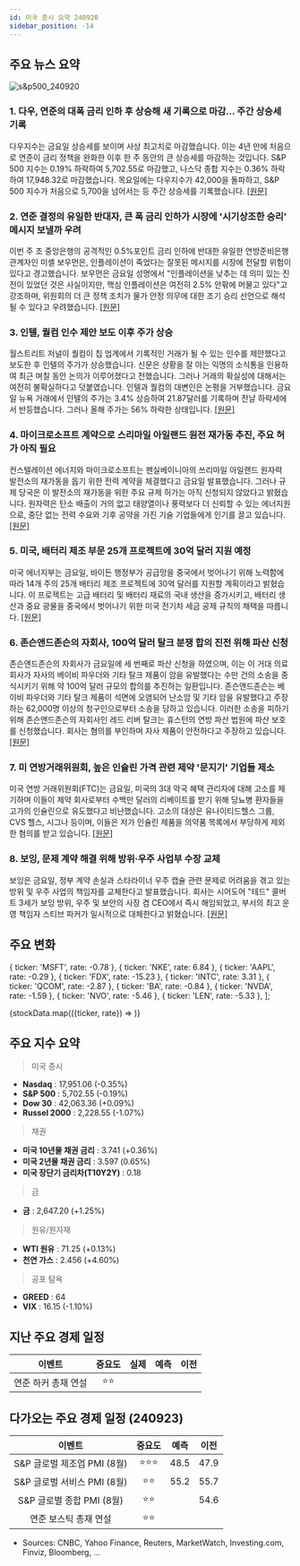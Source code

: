 ```yaml
---
id: 미국 증시 요약 240920
sidebar_position: -14
---
```


## 주요 뉴스 요약

![s&p500_240920](/map/240920.png)

### 1. **다우, 연준의 대폭 금리 인하 후 상승해 새 기록으로 마감... 주간 상승세 기록**

다우지수는 금요일 상승세를 보이며 사상 최고치로 마감했습니다. 이는 4년 만에 처음으로 연준이 금리 정책을 완화한 이후 한 주 동안의 큰 상승세를 마감하는 것입니다. S&P 500 지수는 0.19% 하락하여 5,702.55로 마감했고, 나스닥 종합 지수는 0.36% 하락하여 17,948.32로 마감했습니다. 목요일에는 다우지수가 42,000을 돌파하고, S&P 500 지수가 처음으로 5,700을 넘어서는 등 주간 상승세를 기록했습니다. [[원문]](https://www.cnbc.com/2024/09/19/stock-market-today-live-updates.html)

### 2. **연준 결정의 유일한 반대자, 큰 폭 금리 인하가 시장에 '시기상조한 승리' 메시지 보낼까 우려**

이번 주 초 중앙은행의 공격적인 0.5%포인트 금리 인하에 반대한 유일한 연방준비은행 관계자인 미셸 보우먼은, 인플레이션이 죽었다는 잘못된 메시지를 시장에 전달할 위험이 있다고 경고했습니다. 보우먼은 금요일 성명에서 "인플레이션을 낮추는 데 의미 있는 진전이 있었던 것은 사실이지만, 핵심 인플레이션은 여전히 2.5% 안팎에 머물고 있다"고 강조하며, 위원회의 더 큰 정책 조치가 물가 안정 의무에 대한 조기 승리 선언으로 해석될 수 있다고 우려했습니다. [[원문]](https://www.marketwatch.com/story/the-fed-decisions-lone-dissenter-worries-the-bigger-rate-cut-sends-a-premature-victory-message-to-markets-81a89fe1?mod=home-page)

### 3. **인텔, 퀄컴 인수 제안 보도 이후 주가 상승**

월스트리트 저널이 퀄컴이 칩 업계에서 기록적인 거래가 될 수 있는 인수를 제안했다고 보도한 후 인텔의 주가가 상승했습니다. 신문은 상황을 잘 아는 익명의 소식통을 인용하여 최근 며칠 동안 논의가 이루어졌다고 전했습니다. 그러나 거래의 확실성에 대해서는 여전히 불확실하다고 덧붙였습니다. 인텔과 퀄컴의 대변인은 논평을 거부했습니다. 금요일 뉴욕 거래에서 인텔의 주가는 3.4% 상승하여 21.87달러를 기록하며 전날 하락세에서 반등했습니다. 그러나 올해 주가는 56% 하락한 상태입니다. [[원문]](https://finance.yahoo.com/news/intel-gains-report-qualcomm-made-192727186.html)

### 4. **마이크로소프트 계약으로 스리마일 아일랜드 원전 재가동 추진, 주요 허가 아직 필요**

컨스텔레이션 에너지와 마이크로소프트는 펜실베이니아의 쓰리마일 아일랜드 원자력 발전소의 재가동을 돕기 위한 전력 계약을 체결했다고 금요일 발표했습니다. 그러나 규제 당국은 이 발전소의 재가동을 위한 주요 규제 허가는 아직 신청되지 않았다고 밝혔습니다. 원자력은 탄소 배출이 거의 없고 태양열이나 풍력보다 더 신뢰할 수 있는 에너지원으로, 중단 없는 전력 수요와 기후 공약을 가진 기술 기업들에게 인기를 끌고 있습니다. [[원문]](https://www.reuters.com/markets/deals/constellation-inks-power-supply-deal-with-microsoft-2024-09-20/)

### 5. **미국, 배터리 제조 부문 25개 프로젝트에 30억 달러 지원 예정**

미국 에너지부는 금요일, 바이든 행정부가 공급망을 중국에서 벗어나기 위해 노력함에 따라 14개 주의 25개 배터리 제조 프로젝트에 30억 달러를 지원할 계획이라고 밝혔습니다. 이 프로젝트는 고급 배터리 및 배터리 재료의 국내 생산을 증가시키고, 배터리 생산과 중요 광물을 중국에서 벗어나기 위한 미국 전기차 세금 공제 규칙의 채택을 따릅니다. [[원문]](https://www.reuters.com/business/energy/us-award-3-billion-25-projects-battery-manufacturing-sector-2024-09-20/)

### 6. **존슨앤드존슨의 자회사, 100억 달러 탈크 분쟁 합의 진전 위해 파산 신청**

존슨앤드존슨의 자회사가 금요일에 세 번째로 파산 신청을 하였으며, 이는 이 거대 의료 회사가 자사의 베이비 파우더와 기타 탈크 제품이 암을 유발했다는 수만 건의 소송을 종식시키기 위해 약 100억 달러 규모의 합의를 추진하는 일환입니다. 존슨앤드존슨는 베이비 파우더와 기타 탈크 제품이 석면에 오염되어 난소암 및 기타 암을 유발했다고 주장하는 62,000명 이상의 청구인으로부터 소송을 당하고 있습니다. 이러한 소송을 피하기 위해 존슨앤드존슨의 자회사인 레드 리버 탈크는 휴스턴의 연방 파산 법원에 파산 보호를 신청했습니다. 회사는 혐의를 부인하며 자사 제품이 안전하다고 주장하고 있습니다. [[원문]](https://www.reuters.com/business/healthcare-pharmaceuticals/jj-subsidiary-files-bankruptcy-advance-8-billion-talc-settlement-2024-09-20/)

### 7. **미 연방거래위원회, 높은 인슐린 가격 관련 제약 '문지기' 기업들 제소**

미국 연방 거래위원회(FTC)는 금요일, 미국의 3대 약국 혜택 관리자에 대해 고소를 제기하며 이들이 제약 회사로부터 수백만 달러의 리베이트를 받기 위해 당뇨병 환자들을 고가의 인슐린으로 유도했다고 비난했습니다. 고소의 대상은 유나이티드헬스 그룹, CVS 헬스, 시그나 등이며, 이들은 저가 인슐린 제품을 의약품 목록에서 부당하게 제외한 혐의를 받고 있습니다. [[원문]](https://www.reuters.com/business/healthcare-pharmaceuticals/us-ftc-sues-drug-gatekeepers-over-high-insulin-prices-2024-09-20/)

### 8. **보잉, 문제 계약 해결 위해 방위·우주 사업부 수장 교체**

보잉은 금요일, 정부 계약 손실과 스타라이너 우주 캡슐 관련 문제로 어려움을 겪고 있는 방위 및 우주 사업의 책임자를 교체한다고 발표했습니다. 회사는 시어도어 "테드" 콜버트 3세가 보잉 방위, 우주 및 보안의 사장 겸 CEO에서 즉시 해임되었고, 부서의 최고 운영 책임자 스티브 파커가 일시적으로 대체한다고 밝혔습니다. [[원문]](https://finance.yahoo.com/news/head-boeings-defense-space-business-224518329.html)

## 주요 변화

  { ticker: 'MSFT', rate: -0.78 },
  { ticker: 'NKE', rate: 6.84 },
  { ticker: 'AAPL', rate: -0.29 },
  { ticker: 'FDX', rate: -15.23 },
  { ticker: 'INTC', rate: 3.31 },
  { ticker: 'QCOM', rate: -2.87 },
  { ticker: 'BA', rate: -0.84 },
  { ticker: 'NVDA', rate: -1.59 },
  { ticker: 'NVO', rate: -5.46 },
  { ticker: 'LEN', rate: -5.33 },
];

{stockData.map(({ticker, rate}) => <StockCardMini key={ticker} ticker={ticker} rate={rate}></StockCardMini>)}

## 주요 지수 요약

> 미국 증시

- **Nasdaq** : 17,951.06 (-0.35%)
- **S&P 500** : 5,702.55 (-0.19%)
- **Dow 30** : 42,063.36 (+0.09%)
- **Russel 2000** : 2,228.55 (-1.07%)

> 채권

- **미국 10년물 채권 금리** : 3.741 (+0.36%)
- **미국 2년물 채권 금리** : 3.597 (0.65%)
- **미국 장단기 금리차(T10Y2Y)** : 0.18

> 금

- **금** : 2,647.20 (+1.25%)

> 원유/원자재

- **WTI 원유** : 71.25 (+0.13%)
- **천연 가스** : 2.456 (+4.60%)

> 공포 탐욕

- **GREED** : 64
- **VIX** : 16.15 (-1.10%)

## 지난 주요 경제 일정

|       이벤트        | 중요도 | 실제 | 예측 | 이전 |
| :-----------------: | :----: | :--: | :--: | :--: |
| 연준 하커 총재 연설 |  ⭐⭐  |      |      |      |

## 다가오는 주요 경제 일정 (240923)

|           이벤트            | 중요도 | 예측 | 이전 |
| :-------------------------: | :----: | :--: | :--: |
| S&P 글로벌 제조업 PMI (8월) | ⭐⭐⭐ | 48.5 | 47.9 |
| S&P 글로벌 서비스 PMI (8월) |  ⭐⭐  | 55.2 | 55.7 |
|  S&P 글로벌 종합 PMI (8월)  |  ⭐⭐  |      | 54.6 |
|    연준 보스틱 총재 연설    |  ⭐⭐  |      |      |

- Sources: CNBC, Yahoo Finance, Reuters, MarketWatch, Investing.com, Finviz, Bloomberg, ...
